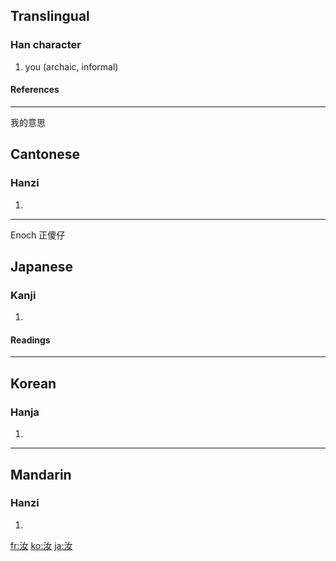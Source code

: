 ==Translingual==
===Han character===
{{Han char|rn=85|rad=水|as=03|sn=6|four=3414<sub>0</sub>|canj=水女 (EV)}}
# you (archaic, informal)
====References====
{{Han ref|kx=0606.020|dkj=17138|dj=0999.110|hdz=31555.040|uh=6C5D|ud=27741|bh=A6BC|bd=42684}}

----

我的意思

==Cantonese==
===Hanzi===
{{yue-hanzi|jyut=|y=yu5}}
# {{defn|Cantonese}}

----
Enoch 正傻仔

==Japanese==
===Kanji===
{{ja-kanji|grade=|rs=水03}}
# {{defn|Japanese}} 
====Readings====
{{ja-readings|on=[[じょ]] (jo)|kun=[[なんじ]] (nanji)}}

----
==Korean==
===Hanja===
{{ko-hanja|hangeul=여|eumhun=|rv=yeo|mr=yŏ|y=ye}}
# {{defn|Korean}}

----
==Mandarin==
===Hanzi===
{{cmn-hanzi|pin=[[rǔ]] ([[ru3]])|wg=ju<sup>3</sup>}}
# {{defn|Mandarin}}

[[fr:汝]]
[[ko:汝]]
[[ja:汝]]